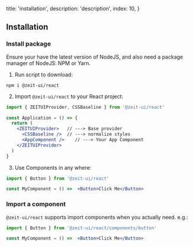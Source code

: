 
  title: 'installation',
  description: 'description',
  index: 10,
}

## Installation

### Install package

<Note>
Ensure your have the latest version of <Link href="https://nodejs.org/en/download/">NodeJS</Link>,
and also need a package manager of NodeJS: <Link href="https://www.npmjs.com/">NPM</Link> or <Link href="https://yarnpkg.com/">Yarn</Link>.
</Note>

1. Run script to download:

<Code bash darkBash>npm i @zeit-ui/react</Code>

2. Import `@zeit-ui/react` to your React project:

```jsx
import { ZEITUIProvider, CSSBaseline } from '@zeit-ui/react'

const Application = () => {
  return (
    <ZEITUIProvider>   // ---> Base provider
      <CSSBaseline />  // ---> normalize styles
      <AppComponent />    // ---> Your App Component
    </ZEITUIProvider>
  )
}
```

3. Use Components in any where:

```jsx
import { Button } from '@zeit-ui/react'

const MyComponent = () =>  <Button>Click Me</Button>
```

<Spacer y={3} />

### Import a component

`@zeit-ui/react` supports import components when you actually need. e.g.:

```jsx
import { Button } from '@zeit-ui/react/components/button'

const MyComponent = () =>  <Button>Click Me</Button>
```

